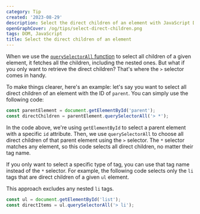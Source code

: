 ```yaml
---
category: Tip
created: '2023-08-29'
description: Select the direct children of an element with JavaScript DOM
openGraphCover: /og/tips/select-direct-children.png
tags: DOM, JavaScript
title: Select the direct children of an element
---
```


When we use the [`querySelectorAll` function](https://phuoc.ng/collection/html-dom/select-an-element-or-list-of-elements/) to select all children of a given element, it fetches all the children, including the nested ones. But what if you only want to retrieve the direct children? That's where the `>` selector comes in handy.

To make things clearer, here's an example: let's say you want to select all direct children of an element with the ID of `parent`. You can simply use the following code:

```js
const parentElement = document.getElementById('parent');
const directChildren = parentElement.querySelectorAll('> *');
```

In the code above, we're using `getElementById` to select a parent element with a specific `id` attribute. Then, we use `querySelectorAll` to choose all direct children of that parent element using the `>` selector. The `*` selector matches any element, so this code selects all direct children, no matter their tag name.

If you only want to select a specific type of tag, you can use that tag name instead of the `*` selector. For example, the following code selects only the `li` tags that are direct children of a given `ul` element.

This approach excludes any nested `li` tags.

```js
const ul = document.getElementById('list');
const directItems = ul.querySelectorAll('> li');
```
